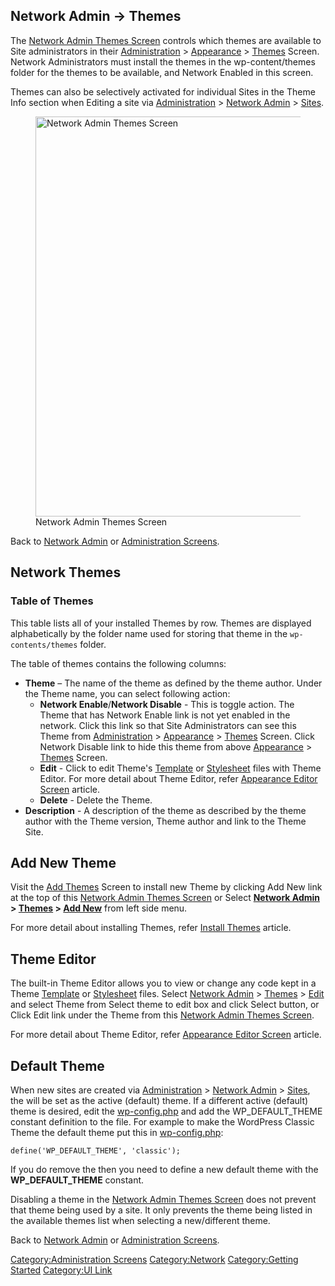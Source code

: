 {{Languages|
{{en|Network Admin Themes Screen}}
{{ja|ネットワーク管理/テーマ管理画面}}
{{pt-br|Administras Rede - Temas}}
}}

==Network Admin &rarr; Themes==

The [[Network Admin Themes Screen]] controls which themes are available to Site administrators in their [[Administration Screens|Administration]] > [[Administration Screens#Appearance|Appearance]] > [[Appearance Themes Screen|Themes]] Screen.  Network Administrators must install the themes in the wp-content/themes folder for the themes to be available, and Network Enabled in this screen.

Themes can also be selectively activated for individual Sites in the Theme Info section when Editing a site via [[Network Admin|Administration]] > [[Network Admin#Sites|Network Admin]] > [[Network Admin Sites Screen|Sites]].


[[Image:superadmin-themes.png|640px|Network Admin Themes Screen]]


Back to [[Network Admin]] or [[Administration Screens]].


==Network Themes==

===Table of Themes===

This table lists all of your installed Themes by row. Themes are displayed alphabetically by the folder name used for storing that theme in the <tt>wp-contents/themes</tt> folder.

The table of themes contains the following columns:

*'''Theme''' – The name of the theme as defined by the theme author. Under the Theme name, you can select following action:
**'''Network Enable'''/'''Network Disable''' - This is toggle action. The Theme that has Network Enable link is not yet enabled in the network. Click this link so that Site Administrators can see this Theme from [[Administration Screens|Administration]] > [[Administration Screens#Appearance|Appearance]] > [[Appearance Themes Screen|Themes]] Screen. Click Network Disable link to hide this theme from above [[Administration Screens#Appearance|Appearance]] > [[Appearance Themes Screen|Themes]] Screen. 
**'''Edit''' - Click to edit Theme's [[Templates|Template]] or [[CSS|Stylesheet]] files with Theme Editor. For more detail about Theme Editor, refer [[Appearance Editor Screen]] article.
**'''Delete''' - Delete the Theme.
*'''Description''' - A description of the theme as described by the theme author with the Theme version, Theme author and link to the Theme Site.


==Add New Theme==

Visit the [[Appearance Themes Screen#Install_Themes|Add Themes]] Screen to install new Theme by clicking Add New link at the top of this [[Network Admin Themes Screen]] or Select '''[[Network Admin]] > [[Network Admin#Themes|Themes]] > [[#Add_New|Add New]]''' from left side menu.

For more detail about installing Themes, refer [[Appearance Themes Screen#Install_Themes|Install Themes]] article.


==Theme Editor==

The built-in Theme Editor allows you to view or change any code kept in a Theme [[Templates|Template]] or [[CSS|Stylesheet]] files. Select [[Network Admin]] > [[Network Admin#Themes|Themes]] > [[#Theme_Editor|Edit]] and select Theme from Select theme to edit box and click Select button, or Click Edit link under the Theme from this [[Network Admin Themes Screen]].

For more detail about Theme Editor, refer [[Appearance Editor Screen]] article.


==Default Theme==

When new sites are created via [[Network Admin|Administration]] > [[Network Admin#Sites|Network Admin]] > [[Network Admin Sites Screen|Sites]], the {{DefaultTheme}} will be set as the active (default) theme.  If a different active (default) theme is desired, edit the [[Editing wp-config.php|wp-config.php]] and add the WP_DEFAULT_THEME constant definition to the file.  For example to make the WordPress Classic Theme the default theme put this in [[Editing wp-config.php|wp-config.php]]:

 define('WP_DEFAULT_THEME', 'classic');

If you do remove the {{DefaultTheme}} then you need to define a new default theme with the '''WP_DEFAULT_THEME''' constant.   

Disabling a theme in the [[Network Admin Themes Screen]] does not prevent that theme being used by a site. It only prevents the theme being listed in the available themes list when selecting a new/different theme.


Back to [[Network Admin]] or [[Administration Screens]].


{{Administration Screens Footer}}

[[Category:Administration Screens]]
[[Category:Network]]
[[Category:Getting Started]]
[[Category:UI Link]]